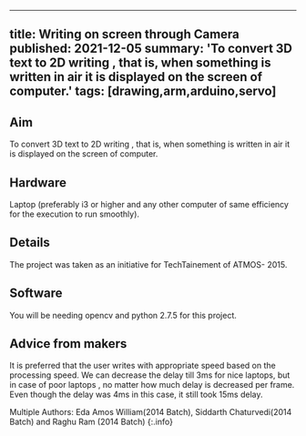 <!-- ---
title: Writing on screen through Camera
tags: [drawing,arm,arduino,servo]
layout: article
mode: normal
type: article
sharing: true
author: Rohan Dvivedi
show_author_profile: true
show_title: true
full_width: false
header: true
cover: /assets/images/blog/thumbnails/Writing on screen through Camera.png
--- -->
---
title: Writing on screen through Camera
published: 2021-12-05
summary: 'To convert 3D text to 2D writing , that is, when something is written in air it is displayed on the screen of computer.'
tags: [drawing,arm,arduino,servo]
---

## Aim
To convert 3D text to 2D writing , that is, when something is written in air it is displayed on the screen of computer.
<!--more-->
## Hardware
Laptop (preferably i3 or higher and any other computer of same efficiency for the execution to run smoothly).

## Details
The project was taken as an initiative for TechTainement of ATMOS- 2015.

## Software
You will be needing opencv and python 2.7.5 for this project.

## Advice from makers
It is preferred that the user writes with appropriate speed based on the processing speed. We can decrease the delay till 3ms for nice laptops, but in case of poor laptops , no matter how much delay is decreased per frame. Even though the delay was 4ms in this case, it still took 15ms delay.



<EmbedItem url='https://www.youtube.com/embed/nURHzhvxnDE' />
Multiple Authors: Eda Amos William(2014 Batch), Siddarth Chaturvedi(2014 Batch) and Raghu Ram (2014 Batch) 
{:.info}